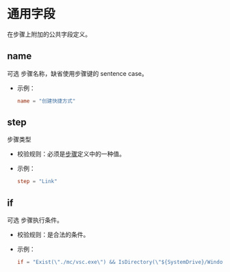 # 通用字段

[//]: # (This file is automatically generated by script, do not modify it.)

 
在步骤上附加的公共字段定义。 
## name
<Tag>可选</Tag> 步骤名称，缺省使用步骤键的 sentence case。
* 示例：

  ```toml
  name = "创建快捷方式"
  ```

## step
步骤类型
* 校验规则：必须是[步骤](/nep/definition/4-steps/0-general.html)定义中的一种值。
* 示例：

  ```toml
  step = "Link"
  ```

## if
<Tag>可选</Tag> 步骤执行条件。
* 校验规则：是合法的条件。
* 示例：

  ```toml
  if = "Exist(\"./mc/vsc.exe\") && IsDirectory(\"${SystemDrive}/Windows\") || Exist(\"${AppData}/Roaming/Edgeless/ept\")"
  ```